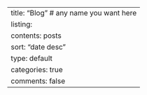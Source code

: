 ---
title: "Blog"  # any name you want here
listing:
  contents: posts
  sort: "date desc"
  type: default
  categories: true
comments: false
---